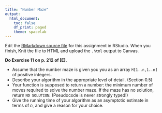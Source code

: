 ```yaml
---
title: "Number Maze"
output:
  html_document:
    toc: false
    df_print: paged
    theme: spacelab
---
```


Edit the [RMarkdown source file](19numbermaze.Rmd) for this assignment in RStudio. When you finish, Knit the file to HTML and upload the `.html` output to Canvas.

**Do Exercise 11 on p. 212 of [E].**

- Assume that the number maze is given you you as an array `M[1..n,1..n]` of positive integers.
- Describe your algorithm in the appropriate level of detail. (Section 0.5)
- Your function is supposed to return a number: the minimum number of moves required to solve the number maze. If the maze has no solution, return `NO SOLUTION`. (Pseudocode is never strongly typed!)
- Give the running time of your algorithm as an asymptotic estimate in terms of $n$, and give a reason for your choice.